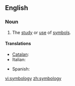 ==English==

===Noun===
{{en-noun|-}}

# The [[study]] or [[use]] of [[symbol]]s.

====Translations====
{{trans-top|study of symbols}}
* [[Catalan]]: {{t|ca|simbologia|f}}
* Italian: {{t-|it|simbologia|f}}
{{trans-mid}}
* Spanish: {{t|es|simbología|f}}
{{trans-bottom}}

[[vi:symbology]]
[[zh:symbology]]